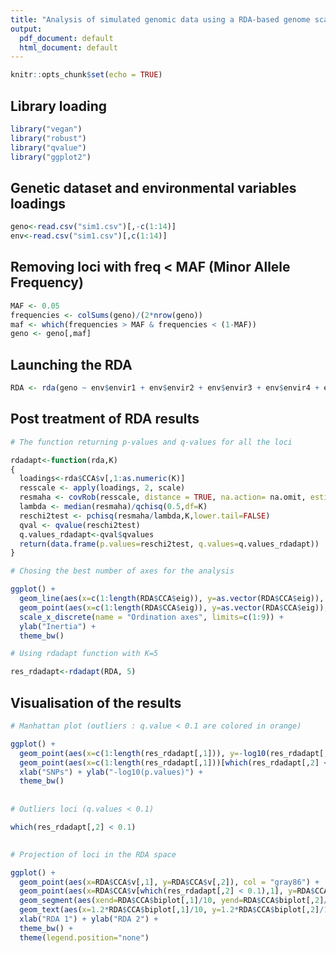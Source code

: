 ```yaml
---
title: "Analysis of simulated genomic data using a RDA-based genome scan approach"
output:
  pdf_document: default
  html_document: default
---
```


```r
knitr::opts_chunk$set(echo = TRUE)
```

##
## Library loading 

```r
library("vegan")
library("robust")
library("qvalue")
library("ggplot2")
```

## Genetic dataset and environmental variables loadings

```r
geno<-read.csv("sim1.csv")[,-c(1:14)]
env<-read.csv("sim1.csv")[,c(1:14)]
```

## Removing loci with freq < MAF (Minor Allele Frequency)

```r
MAF <- 0.05
frequencies <- colSums(geno)/(2*nrow(geno))
maf <- which(frequencies > MAF & frequencies < (1-MAF))
geno <- geno[,maf]
```

## Launching the RDA

```r
RDA <- rda(geno ~ env$envir1 + env$envir2 + env$envir3 + env$envir4 + env$envir5 + env$envir6 + env$envir7 + env$envir8 + env$envir9 + env$envir10,  env)
```

## Post treatment of RDA results

```r
# The function returning p-values and q-values for all the loci

rdadapt<-function(rda,K)
{
  loadings<-rda$CCA$v[,1:as.numeric(K)]
  resscale <- apply(loadings, 2, scale)
  resmaha <- covRob(resscale, distance = TRUE, na.action= na.omit, estim="pairwiseGK")$dist
  lambda <- median(resmaha)/qchisq(0.5,df=K)
  reschi2test <- pchisq(resmaha/lambda,K,lower.tail=FALSE)
  qval <- qvalue(reschi2test)
  q.values_rdadapt<-qval$qvalues
  return(data.frame(p.values=reschi2test, q.values=q.values_rdadapt))
}

```
```r
# Chosing the best number of axes for the analysis
```
```r

ggplot() +
  geom_line(aes(x=c(1:length(RDA$CCA$eig)), y=as.vector(RDA$CCA$eig)), linetype="dotted", size = 1.5, color="darkgrey") +
  geom_point(aes(x=c(1:length(RDA$CCA$eig)), y=as.vector(RDA$CCA$eig)), size = 3, color="darkgrey") +
  scale_x_discrete(name = "Ordination axes", limits=c(1:9)) +
  ylab("Inertia") +
  theme_bw()
```
```r
# Using rdadapt function with K=5 

res_rdadapt<-rdadapt(RDA, 5)
```

## Visualisation of the results

```r
# Manhattan plot (outliers : q.value < 0.1 are colored in orange)
```
```r
ggplot() +
  geom_point(aes(x=c(1:length(res_rdadapt[,1])), y=-log10(res_rdadapt[,1])), col = "gray83") +
  geom_point(aes(x=c(1:length(res_rdadapt[,1]))[which(res_rdadapt[,2] < 0.1)], y=-log10(res_rdadapt[which(res_rdadapt[,2] < 0.1),1])), col = "orange") +
  xlab("SNPs") + ylab("-log10(p.values)") +
  theme_bw()
```
##
```r
# Outliers loci (q.values < 0.1)

which(res_rdadapt[,2] < 0.1)
```
##
```r
# Projection of loci in the RDA space
```
```r
ggplot() +
  geom_point(aes(x=RDA$CCA$v[,1], y=RDA$CCA$v[,2]), col = "gray86") +
  geom_point(aes(x=RDA$CCA$v[which(res_rdadapt[,2] < 0.1),1], y=RDA$CCA$v[which(res_rdadapt[,2] < 0.1),2]), col = "orange") +
  geom_segment(aes(xend=RDA$CCA$biplot[,1]/10, yend=RDA$CCA$biplot[,2]/10, x=0, y=0), colour="black", size=0.5, linetype=1, arrow=arrow(length = unit(0.02, "npc"))) +
  geom_text(aes(x=1.2*RDA$CCA$biplot[,1]/10, y=1.2*RDA$CCA$biplot[,2]/10, label = colnames(env[,2:11]))) +
  xlab("RDA 1") + ylab("RDA 2") +
  theme_bw() +
  theme(legend.position="none")

```
